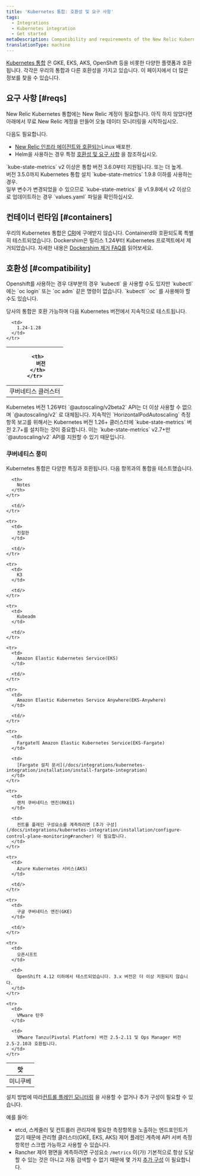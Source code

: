 ```yaml
---
title: 'Kubernetes 통합: 호환성 및 요구 사항'
tags:
  - Integrations
  - Kubernetes integration
  - Get started
metaDescription: Compatibility and requirements of the New Relic Kubernetes integration.
translationType: machine
---
```


[Kubernetes 통합](/docs/integrations/kubernetes-integration/get-started/introduction-kubernetes-integration) 은 GKE, EKS, AKS, OpenShift 등을 비롯한 다양한 플랫폼과 호환됩니다. 각각은 우리의 통합과 다른 호환성을 가지고 있습니다. 이 페이지에서 더 많은 정보를 찾을 수 있습니다.

## 요구 사항 [#reqs]

New Relic Kubernetes 통합에는 New Relic 계정이 필요합니다. 아직 하지 않았다면 아래에서 무료 New Relic 계정을 만들어 오늘 데이터 모니터링을 시작하십시오.

다음도 필요합니다.

* [New Relic 인프라 에이전트와 호환되는](/docs/infrastructure/new-relic-infrastructure/getting-started/compatibility-requirements-new-relic-infrastructure#operating-systems)Linux 배포판.
* Helm을 사용하는 경우 특정 [호환성 및 요구 사항](/docs/kubernetes-pixie/kubernetes-integration/installation/install-kubernetes-integration-using-helm/#compatibility) 을 참조하십시오.

<Callout variant="important">
  `kube-state-metrics` v2 이상은 통합 버전 3.6.0부터 지원됩니다. 또는 더 높게. <br/>버전 3.5.0까지 Kubernetes 통합 설치 `kube-state-metrics` 1.9.8 이하를 사용하는 경우. <br/>일부 변수가 변경되었을 수 있으므로 `kube-state-metrics` 을 v1.9.8에서 v2 이상으로 업데이트하는 경우 `values.yaml` 파일을 확인하십시오.
</Callout>

## 컨테이너 런타임 [#containers]

우리의 Kubernetes 통합은 [CRI](https://kubernetes.io/docs/concepts/architecture/cri)에 구애받지 않습니다. Containerd와 호환되도록 특별히 테스트되었습니다. Dockershim은 릴리스 1.24부터 Kubernetes 프로젝트에서 제거되었습니다. 자세한 내용은 [Dockershim 제거 FAQ를](https://kubernetes.io/blog/2022/02/17/dockershim-faq/) 읽어보세요.

## 호환성 [#compatibility]

<Callout variant="important">
  Openshift를 사용하는 경우 대부분의 경우 `kubectl` 을 사용할 수도 있지만 `kubectl` 에는 `oc login` 또는 `oc adm` 같은 명령이 없습니다. `kubectl` `oc` 를 사용해야 할 수도 있습니다.
</Callout>

당사의 통합은 호환 가능하며 다음 Kubernetes 버전에서 지속적으로 테스트됩니다.

<table>
  <thead>
    <tr>
      <th style={{ width: "300px" }}/>

      <th>
        버전
      </th>
    </tr>
  </thead>

  <tbody>
    <tr>
      <td>
        쿠버네티스 클러스터
      </td>

      <td>
        1.24-1.28
      </td>
    </tr>
  </tbody>
</table>

<Callout variant="important">
  Kubernetes 버전 1.26부터 `@autoscaling/v2beta2` API는 더 이상 사용할 수 없으며 `@autoscaling/v2` 로 대체됩니다. 지속적인 `HorizontalPodAutoscaling` 측정항목 보고를 위해서는 Kubernetes 버전 1.26+ 클러스터에 `kube-state-metrics` 버전 2.7+를 설치하는 것이 중요합니다. 이는 `kube-state-metrics` v2.7+만 `@autoscaling/v2` API를 지원할 수 있기 때문입니다.
</Callout>

### 쿠버네티스 풍미

Kubernetes 통합은 다양한 특징과 호환됩니다. 다음 항목과의 통합을 테스트했습니다.

<table>
  <thead>
    <tr>
      <th style={{ width: "300px" }}>
        맛
      </th>

      <th>
        Notes
      </th>
    </tr>
  </thead>

  <tbody>
    <tr>
      <td>
        미니쿠베
      </td>

      <td/>
    </tr>

    <tr>
      <td>
        친절한
      </td>

      <td/>
    </tr>

    <tr>
      <td>
        K3
      </td>

      <td/>
    </tr>

    <tr>
      <td>
        Kubeadm
      </td>

      <td/>
    </tr>

    <tr>
      <td>
        Amazon Elastic Kubernetes Service(EKS)
      </td>

      <td/>
    </tr>

    <tr>
      <td>
        Amazon Elastic Kubernetes Service Anywhere(EKS-Anywhere)
      </td>

      <td/>
    </tr>

    <tr>
      <td>
        Fargate의 Amazon Elastic Kubernetes Service(EKS-Fargate)
      </td>

      <td>
        [Fargate 설치 문서](/docs/integrations/kubernetes-integration/installation/install-fargate-integration)
      </td>
    </tr>

    <tr>
      <td>
        랜처 쿠버네티스 엔진(RKE1)
      </td>

      <td>
        컨트롤 플레인 구성요소를 계측하려면 [추가 구성](/docs/integrations/kubernetes-integration/installation/configure-control-plane-monitoring#rancher) 이 필요합니다.
      </td>
    </tr>

    <tr>
      <td>
        Azure Kubernetes 서비스(AKS)
      </td>

      <td/>
    </tr>

    <tr>
      <td>
        구글 쿠버네티스 엔진(GKE)
      </td>

      <td/>
    </tr>

    <tr>
      <td>
        오픈시프트
      </td>

      <td>
        OpenShift 4.12 이하에서 테스트되었습니다. 3.x 버전은 더 이상 지원되지 않습니다.
      </td>
    </tr>

    <tr>
      <td>
        VMware 탄주
      </td>

      <td>
        VMware Tanzu(Pivotal Platform) 버전 2.5-2.11 및 Ops Manager 버전 2.5-2.10과 호환됩니다.
      </td>
    </tr>
  </tbody>
</table>

설치 방법에 따라[컨트롤 플레인 모니터링](/docs/integrations/kubernetes-integration/installation/configure-control-plane-monitoring) 을 사용할 수 없거나 추가 구성이 필요할 수 있습니다.

예를 들어:

* etcd, 스케줄러 및 컨트롤러 관리자에 필요한 측정항목을 노출하는 엔드포인트가 없기 때문에 관리형 클러스터(GKE, EKS, AKS) 제어 플레인 계측에 API 서버 측정항목만 스크랩 가능하고 사용할 수 있습니다.
* Rancher 제어 평면을 계측하려면 구성요소 `/metrics` 이(가) 기본적으로 항상 도달할 수 있는 것은 아니고 자동 검색할 수 없기 때문에 몇 가지 [추가 구성](/docs/integrations/kubernetes-integration/installation/configure-control-plane-monitoring#rancher) 이 필요합니다.